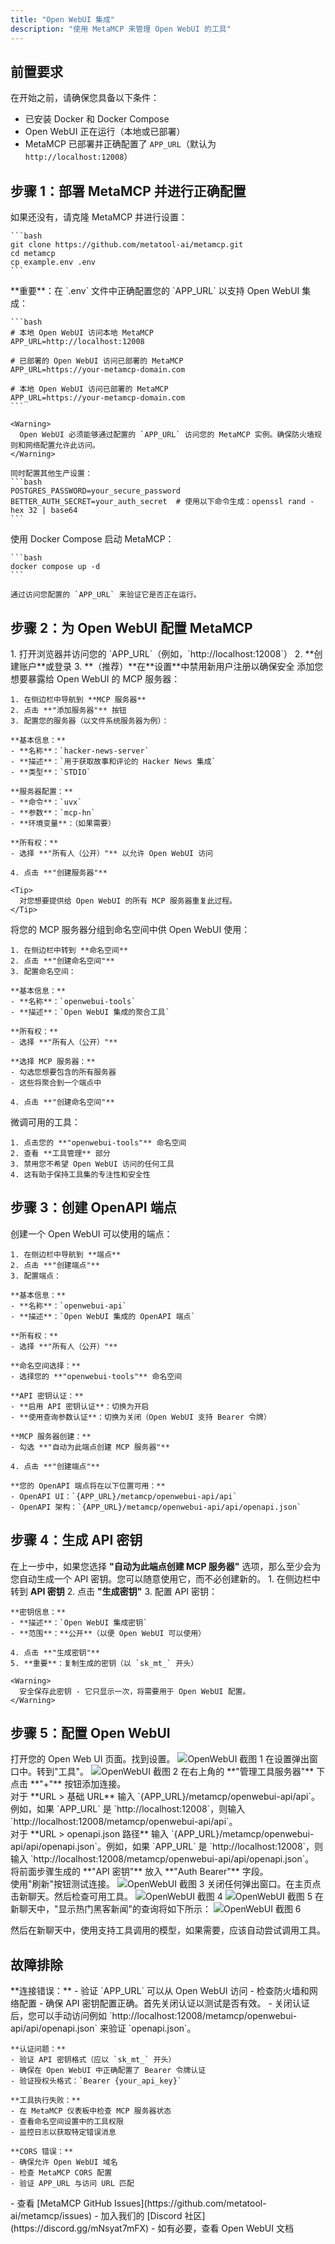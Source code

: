 ```yaml
---
title: "Open WebUI 集成"
description: "使用 MetaMCP 来管理 Open WebUI 的工具"
---
```


## 前置要求

在开始之前，请确保您具备以下条件：
- 已安装 Docker 和 Docker Compose
- Open WebUI 正在运行（本地或已部署）
- MetaMCP 已部署并正确配置了 `APP_URL`（默认为 `http://localhost:12008`）

## 步骤 1：部署 MetaMCP 并进行正确配置

<AccordionGroup>
  <Accordion icon="github" title="克隆和设置 MetaMCP">
    如果还没有，请克隆 MetaMCP 并进行设置：
    
    ```bash
    git clone https://github.com/metatool-ai/metamcp.git
    cd metamcp
    cp example.env .env
    ```
  </Accordion>

  <Accordion icon="settings" title="为 Open WebUI 访问配置 APP_URL">
    **重要**：在 `.env` 文件中正确配置您的 `APP_URL` 以支持 Open WebUI 集成：
    
    ```bash
    # 本地 Open WebUI 访问本地 MetaMCP
    APP_URL=http://localhost:12008
    
    # 已部署的 Open WebUI 访问已部署的 MetaMCP
    APP_URL=https://your-metamcp-domain.com
    
    # 本地 Open WebUI 访问已部署的 MetaMCP
    APP_URL=https://your-metamcp-domain.com
    ```
    
    <Warning>
      Open WebUI 必须能够通过配置的 `APP_URL` 访问您的 MetaMCP 实例。确保防火墙规则和网络配置允许此访问。
    </Warning>
    
    同时配置其他生产设置：
    ```bash
    POSTGRES_PASSWORD=your_secure_password
    BETTER_AUTH_SECRET=your_auth_secret  # 使用以下命令生成：openssl rand -hex 32 | base64
    ```
  </Accordion>

  <Accordion icon="docker" title="启动 MetaMCP">
    使用 Docker Compose 启动 MetaMCP：
    
    ```bash
    docker compose up -d
    ```
    
    通过访问您配置的 `APP_URL` 来验证它是否正在运行。
  </Accordion>
</AccordionGroup>

## 步骤 2：为 Open WebUI 配置 MetaMCP

<AccordionGroup>
  <Accordion icon="user" title="创建 MetaMCP 账户">
    1. 打开浏览器并访问您的 `APP_URL`（例如，`http://localhost:12008`）
    2. **创建账户**或登录
    3. **（推荐）**在**设置**中禁用新用户注册以确保安全
  </Accordion>

  <Accordion icon="server" title="添加 MCP 服务器">
    添加您想要暴露给 Open WebUI 的 MCP 服务器：
    
    1. 在侧边栏中导航到 **MCP 服务器**
    2. 点击 **"添加服务器"** 按钮
    3. 配置您的服务器（以文件系统服务器为例）：
    
    **基本信息：**
    - **名称**：`hacker-news-server`
    - **描述**：`用于获取故事和评论的 Hacker News 集成`
    - **类型**：`STDIO`
    
    **服务器配置：**
    - **命令**：`uvx`
    - **参数**：`mcp-hn`
    - **环境变量**：（如果需要）
    
    **所有权：**
    - 选择 **"所有人（公开）"** 以允许 Open WebUI 访问
    
    4. 点击 **"创建服务器"**
    
    <Tip>
      对您想要提供给 Open WebUI 的所有 MCP 服务器重复此过程。
    </Tip>
  </Accordion>

  <Accordion icon="package" title="创建命名空间">
    将您的 MCP 服务器分组到命名空间中供 Open WebUI 使用：
    
    1. 在侧边栏中转到 **命名空间**
    2. 点击 **"创建命名空间"**
    3. 配置命名空间：
    
    **基本信息：**
    - **名称**：`openwebui-tools`
    - **描述**：`Open WebUI 集成的聚合工具`
    
    **所有权：**
    - 选择 **"所有人（公开）"**
    
    **选择 MCP 服务器：**
    - 勾选您想要包含的所有服务器
    - 这些将聚合到一个端点中
    
    4. 点击 **"创建命名空间"**
  </Accordion>

  <Accordion icon="wrench" title="管理工具（可选）">
    微调可用的工具：
    
    1. 点击您的 **"openwebui-tools"** 命名空间
    2. 查看 **工具管理** 部分
    3. 禁用您不希望 Open WebUI 访问的任何工具
    4. 这有助于保持工具集的专注性和安全性
  </Accordion>
</AccordionGroup>

## 步骤 3：创建 OpenAPI 端点

<AccordionGroup>
  <Accordion icon="link" title="创建公共端点">
    创建一个 Open WebUI 可以使用的端点：
    
    1. 在侧边栏中导航到 **端点**
    2. 点击 **"创建端点"**
    3. 配置端点：
    
    **基本信息：**
    - **名称**：`openwebui-api`
    - **描述**：`Open WebUI 集成的 OpenAPI 端点`
    
    **所有权：**
    - 选择 **"所有人（公开）"**
    
    **命名空间选择：**
    - 选择您的 **"openwebui-tools"** 命名空间
    
    **API 密钥认证：**
    - **启用 API 密钥认证**：切换为开启
    - **使用查询参数认证**：切换为关闭（Open WebUI 支持 Bearer 令牌）
    
    **MCP 服务器创建：**
    - 勾选 **"自动为此端点创建 MCP 服务器"**
    
    4. 点击 **"创建端点"**
    
    **您的 OpenAPI 端点将在以下位置可用：**
    - OpenAPI UI：`{APP_URL}/metamcp/openwebui-api/api`
    - OpenAPI 架构：`{APP_URL}/metamcp/openwebui-api/api/openapi.json`
  </Accordion>
</AccordionGroup>

## 步骤 4：生成 API 密钥

<Tip>在上一步中，如果您选择 **"自动为此端点创建 MCP 服务器"** 选项，那么至少会为您自动生成一个 API 密钥。您可以随意使用它，而不必创建新的。</Tip>
<AccordionGroup>
  <Accordion icon="key" title="为 Open WebUI 创建 API 密钥">
    1. 在侧边栏中转到 **API 密钥**
    2. 点击 **"生成密钥"**
    3. 配置 API 密钥：
    
    **密钥信息：**
    - **描述**：`Open WebUI 集成密钥`
    - **范围**：**公开**（以便 Open WebUI 可以使用）
    
    4. 点击 **"生成密钥"**
    5. **重要**：复制生成的密钥（以 `sk_mt_` 开头）
    
    <Warning>
      安全保存此密钥 - 它只显示一次，将需要用于 Open WebUI 配置。
    </Warning>
  </Accordion>
</AccordionGroup>

## 步骤 5：配置 Open WebUI

<AccordionGroup>
  <Accordion title="步骤 5.1：打开 Web UI">
    打开您的 Open Web UI 页面。找到设置。
    <img src="/images/open-web-ui/1.png" alt="OpenWebUI 截图 1" style={{ width: "100%", maxWidth: "800px", margin: "2rem 0", borderRadius: "8px", boxShadow: "0 4px 6px rgba(0, 0, 0, 0.1)" }} />
  </Accordion>
  <Accordion title="步骤 5.2：设置 > 工具">
    在设置弹出窗口中。转到"工具"。
    <img src="/images/open-web-ui/2.png" alt="OpenWebUI 截图 2" style={{ width: "100%", maxWidth: "800px", margin: "2rem 0", borderRadius: "8px", boxShadow: "0 4px 6px rgba(0, 0, 0, 0.1)" }} />
  </Accordion>
  <Accordion title="步骤 5.3：设置 > 工具 > 添加连接">
    在右上角的 **"管理工具服务器"** 下点击 **"+"** 按钮添加连接。
    <br /> 
    对于 **URL > 基础 URL** 输入 `{APP_URL}/metamcp/openwebui-api/api`。例如，如果 `APP_URL` 是 `http://localhost:12008`，则输入 `http://localhost:12008/metamcp/openwebui-api/api`。
    <br /> 
    对于 **URL > openapi.json 路径** 输入 `{APP_URL}/metamcp/openwebui-api/api/openapi.json`。例如，如果 `APP_URL` 是 `http://localhost:12008`，则输入 `http://localhost:12008/metamcp/openwebui-api/api/openapi.json`。
    <br /> 
    将前面步骤生成的 **"API 密钥"** 放入 **"Auth Bearer"** 字段。
    <br /> 
    使用"刷新"按钮测试连接。
    <img src="/images/open-web-ui/3.png" alt="OpenWebUI 截图 3" style={{ width: "100%", maxWidth: "800px", margin: "2rem 0", borderRadius: "8px", boxShadow: "0 4px 6px rgba(0, 0, 0, 0.1)" }} />
  </Accordion>
  <Accordion title="步骤 5.4：返回聊天并验证列出的工具">
    关闭任何弹出窗口。在主页点击新聊天。然后检查可用工具。
    <img src="/images/open-web-ui/4.png" alt="OpenWebUI 截图 4" style={{ width: "100%", maxWidth: "800px", margin: "2rem 0", borderRadius: "8px", boxShadow: "0 4px 6px rgba(0, 0, 0, 0.1)" }} />
    <img src="/images/open-web-ui/5.png" alt="OpenWebUI 截图 5" style={{ width: "100%", maxWidth: "800px", margin: "2rem 0", borderRadius: "8px", boxShadow: "0 4px 6px rgba(0, 0, 0, 0.1)" }} />
  </Accordion>
  <Accordion title="步骤 5.5：使用工具调用的聊天">
    在新聊天中，"显示热门黑客新闻"的查询将如下所示：
    <img src="/images/open-web-ui/6.png" alt="OpenWebUI 截图 6" style={{ width: "100%", maxWidth: "800px", margin: "2rem 0", borderRadius: "8px", boxShadow: "0 4px 6px rgba(0, 0, 0, 0.1)" }} />
  </Accordion>
</AccordionGroup>

<Tip>然后在新聊天中，使用支持工具调用的模型，如果需要，应该自动尝试调用工具。</Tip>
## 故障排除

<AccordionGroup>
  <Accordion icon="warning" title="常见问题">
    **连接错误：**
    - 验证 `APP_URL` 可以从 Open WebUI 访问
    - 检查防火墙和网络配置
    - 确保 API 密钥配置正确。首先关闭认证以测试是否有效。
    - 关闭认证后，您可以手动访问例如 `http://localhost:12008/metamcp/openwebui-api/api/openapi.json` 来验证 `openapi.json`。
    
    **认证问题：**
    - 验证 API 密钥格式（应以 `sk_mt_` 开头）
    - 确保在 Open WebUI 中正确配置了 Bearer 令牌认证
    - 验证授权头格式：`Bearer {your_api_key}`
    
    **工具执行失败：**
    - 在 MetaMCP 仪表板中检查 MCP 服务器状态
    - 查看命名空间设置中的工具权限
    - 监控日志以获取特定错误消息
    
    **CORS 错误：**
    - 确保允许 Open WebUI 域名
    - 检查 MetaMCP CORS 配置
    - 验证 APP_URL 与访问 URL 匹配
  </Accordion>

  <Accordion icon="question" title="需要帮助？">
    - 查看 [MetaMCP GitHub Issues](https://github.com/metatool-ai/metamcp/issues)
    - 加入我们的 [Discord 社区](https://discord.gg/mNsyat7mFX)
    - 如有必要，查看 Open WebUI 文档
  </Accordion>
</AccordionGroup>
